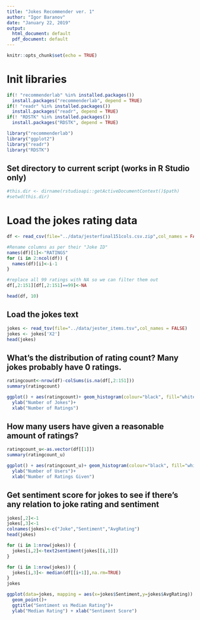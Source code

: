 ```yaml
---
title: "Jokes Recommender ver. 1"
author: "Igor Baranov"
date: "January 22, 2019"
output:
  html_document: default
  pdf_document: default
---
```


```r
knitr::opts_chunk$set(echo = TRUE)
```

# Init libraries
```r
if(! "recommenderlab" %in% installed.packages()) 
  install.packages("recommenderlab", depend = TRUE)
if(! "readr" %in% installed.packages()) 
  install.packages("readr", depend = TRUE)
if(! "RDSTK" %in% installed.packages()) 
  install.packages("RDSTK", depend = TRUE)

library("recommenderlab")
library("ggplot2")
library("readr")
library("RDSTK")

```

## Set directory to current script (works in R Studio only)
```r
#this.dir <- dirname(rstudioapi::getActiveDocumentContext()$path)
#setwd(this.dir)
```

# Load the jokes rating data
```r
df <- read_csv(file="../data/jesterfinal151cols.csv.zip",col_names = FALSE)

#Rename columns as per their "Joke ID"
names(df)[1]<-"RATINGS"
for (i in 2:ncol(df)) {
  names(df)[i]<-i-1
}

#replace all 99 ratings with NA so we can filter them out
df[,2:151][df[,2:151]==99]<-NA

head(df, 10)
```

## Load the jokes text
```r
jokes <- read_tsv(file="../data/jester_items.tsv",col_names = FALSE)
jokes <- jokes['X2']
head(jokes)
```

## What's the distribution of rating count? Many jokes probably have 0 ratings.
```r
ratingcount<-nrow(df)-colSums(is.na(df[,2:151]))
summary(ratingcount)
```

```r
ggplot() + aes(ratingcount)+ geom_histogram(colour="black", fill="white")+
  ylab("Number of Jokes")+
  xlab("Number of Ratings")
```

## How many users have given a reasonable amount of ratings?
```r
ratingcount_u<-as.vector(df[[1]])
summary(ratingcount_u)
```

```r
ggplot() + aes(ratingcount_u)+ geom_histogram(colour="black", fill="white")+
  ylab("Number of Users")+
  xlab("Number of Ratings Given")
```

## Get sentiment score for jokes to see if there's any relation to joke rating and sentiment
```r
jokes[,2]<-1
jokes[,3]<-1
colnames(jokes)<-c("Joke","Sentiment","AvgRating")
head(jokes)
```

```r
for (i in 1:nrow(jokes)) {
  jokes[i,2]<-text2sentiment(jokes[[i,1]])
}
```


```r
for (i in 1:nrow(jokes)) {
  jokes[i,3]<- median(df[[i+1]],na.rm=TRUE)
}
jokes
```

```r
ggplot(data=jokes, mapping = aes(x=jokes$Sentiment,y=jokes$AvgRating)) +
  geom_point()+
  ggtitle("Sentiment vs Median Rating")+
  ylab("Median Rating") + xlab("Sentiment Score")
```
